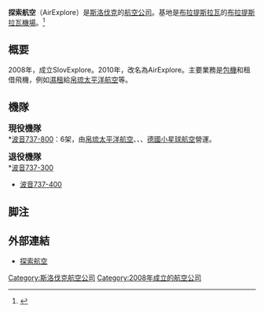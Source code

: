 {{Infobox Airline
|airline        = 探索航空 <br> AirExplore
|logo           = 
|logo_size      = 
|fleet_size     = 6
|destinations   = 
|IATA           = ED
|ICAO           = AXE
|callsign       = GALILEO
|parent         = 
|company_slogan = 
|founded        = 2008年
|headquarters   = [[斯洛伐克|斯洛伐克]][[布拉提斯拉瓦|布拉提斯拉瓦]]
|hubs            = {{flagicon|斯洛伐克}}[[布拉提斯拉瓦機場|布拉提斯拉瓦機場]]
|key_people     = 
|bases          = 
|focus_cities   = 
|frequent_flyer = 
|lounge         = 
|alliance       = 
|website        = [http://www.airexplore.sk/ www.airexplore.sk]
}}

'''探索航空'''（AirExplore）是[[斯洛伐克|斯洛伐克]]的[[航空公司|航空公司]]。基地是[[布拉提斯拉瓦|布拉提斯拉瓦]]的[[布拉提斯拉瓦機場|布拉提斯拉瓦機場]]。<ref>{{cite web |url=http://www.airexplore.sk/ |title=AirExplore - About us |publisher=airexplore.sk |accessdate=10 August 2014 |archive-date=2014-08-24 |archive-url=https://web.archive.org/web/20140824071727/http://www.airexplore.sk/ |dead-url=no }}</ref>

==概要==
2008年，成立SlovExplore。2010年，改名為AirExplore。主要業務是[[包機|包機]]和租借飛機，例如[[濕租|濕租]]給[[帛琉太平洋航空|帛琉太平洋航空]]等。

==機隊==
<big>'''現役機隊'''</big><BR>
*[[波音737新世代_#737-800|波音737-800]]：6架，由[[帛琉太平洋航空|帛琉太平洋航空]]、{{link-en|Sun d'Or航空|Sun d'Or}}、{{link-en|捷克旅行航空|Travel Service (airline)}}、[[德國小星球航空|德國小星球航空]]營運。

<big>'''退役機隊'''</big><BR>
*[[波音737|波音737-300]]
*[[波音737|波音737-400]]
==脚注==
<references/>

==外部連結==
*[http://www.airexplore.sk/ 探索航空] {{Wayback|url=http://www.airexplore.sk/ |date=20140824071727 }}{{en}}

[[Category:斯洛伐克航空公司|Category:斯洛伐克航空公司]]
[[Category:2008年成立的航空公司|Category:2008年成立的航空公司]]